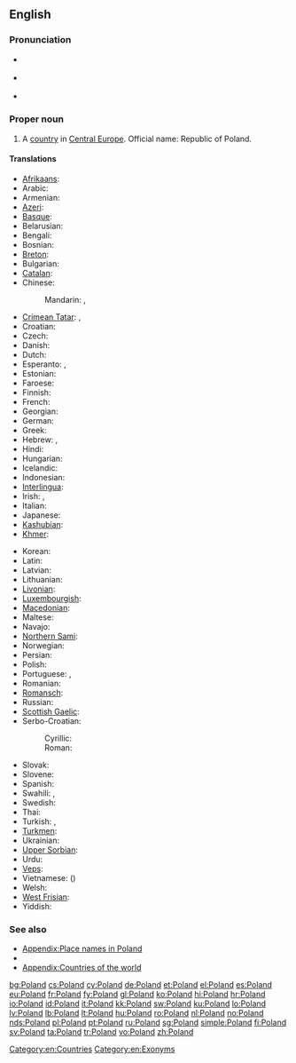 {{wikipedia}}
==English==

===Pronunciation===
* {{a|UK}} {{IPA|/ˈpəʊ.lənd/}}
* {{a|US}} {{IPA|/ˈpoʊ.lənd/}}
* {{audio|en-us-Poland.ogg|Audio (US)}}

===Proper noun===
{{en-proper noun}}

# A [[country]] in [[Central Europe]]. Official name: Republic of Poland.

====Translations====
{{trans-top|European country}}
* [[Afrikaans]]: {{t-|af|Pole|xs=Afrikaans}}
* Arabic: {{t|ar|بولندا|f|tr=bulánda}}
* Armenian: {{t-|hy|Լեհաստան|tr=Lehastan}}
* [[Azeri]]: {{t+|az|Polşa|xs=Azeri}}
* [[Basque]]: {{t+|eu|Polonia|xs=Basque}}
* Belarusian: {{t|be|Польшча|tr=Pol'šča|xs=Belarusian}}
* Bengali: {{t|bn|পোল্যান্ড|tr=polyanḑ|sc=Beng|xs=Bengali}}
* Bosnian: {{t-|bs|Poljska|f}}
* [[Breton]]: {{t-|br|Polonia|xs=Breton}}
* Bulgarian: {{t+|bg|Полша|f|tr=Pólša}}
* [[Catalan]]:  {{t+|ca|Polònia|f}}
* Chinese:
*: Mandarin: {{t-|cmn|波蘭|sc=Hani}},  {{t-|cmn|波兰|tr=Bōlán|sc=Hani}}
* [[Crimean Tatar]]: {{tø|crh|Lehistan}}, {{tø|crh|Poloniya}}
* Croatian: {{t+|hr|Poljska|f}}
* Czech: {{t+|cs|Polsko|n}}
* Danish: {{t+|da|Polen}}
* Dutch: {{t+|nl|Polen|n}}
* Esperanto: {{t-|eo|Pollando|xs=Esperanto}}, {{t-|eo|Polujo|xs=Esperanto}}
* Estonian: {{t+|et|Poola}}
* Faroese: {{t-|fo|Póland|xs=Faroese}}
* Finnish: {{t+|fi|Puola}}
* French: {{t+|fr|Pologne|f}}
* Georgian: {{t|ka|პოლონეთი|tr=Polonet'i|sc=Geor|xs=Georgian}}
* German: {{t+|de|Polen|n}}
* Greek: {{t+|el|Πολωνία|f|tr=Polonía}}
* Hebrew: {{t|he|פולין|tr=polin}},  {{t|he|פולניה|f|tr=polania}}
* Hindi: {{t|hi|पोलैंड|tr=polaiṇḍ|xs=Hindi}}
* Hungarian: {{t+|hu|Lengyelország}}
* Icelandic: {{t+|is|Pólland}}
* Indonesian: {{t|id|Polandia|xs=Indonesian}}
* [[Interlingua]]: {{t-|ia|Polonia|xs=Interlingua}}
* Irish: {{t|ga|Polainn|f|alt=An Pholainn|xs=Irish}}, {{t|ga|Poblacht na Polainne|f}}
* Italian: {{t+|it|Polonia|f}}
* Japanese: {{t+|ja|ポーランド|tr=Pōrando}}
* [[Kashubian]]: {{t-|csb|Pòlskô|f|xs=Kashubian}}
* [[Khmer]]: {{t|km|ប៉ូឡូញ|tr=po lonh|sc=Khmr}}
{{trans-mid}}
* Korean: {{t+|ko|폴란드|tr=Pollandeu|sc=Hang}}
* Latin: {{t+|la|Polonia|f}}
* Latvian: {{t+|lv|Polija|f|xs=Latvian}}
* Lithuanian: {{t+|lt|Lenkija|xs=Lithuanian}}
* [[Livonian]]: {{tø|liv|Pūoļmō}}
* [[Luxembourgish]]: {{t|lb|Polen|n}}
* [[Macedonian]]: {{t|mk|Полска|f|tr=Pólska}}
* Maltese: {{t|mt|Polonja|f|xs=Maltese}}
* Navajo: {{tø|nv|Póolish Dineʼé bikéyah}}
* [[Northern Sami]]: {{tø|se|Polen}}
* Norwegian: {{t+|no|Polen}}
* Persian: {{t-|fa|لهستان|tr=Lehestân|xs=Persian}}
* Polish: {{t+|pl|Polska|f}}
* Portuguese: {{t+|pt|Polónia|f}} {{qualifier|Portugal}}, {{t+|pt|Polônia|f}} {{qualifier|Brazil}}
* Romanian: {{t+|ro|Polonia|f}}
* [[Romansch]]: {{t|rm|Pologna|f}}
* Russian: {{t+|ru|Польша|f|tr=Pól’ša}}
* [[Scottish Gaelic]]: {{t|gd|Pòlainn|f|alt=A' Phòlainn|xs=Scottish Gaelic}}
* Serbo-Croatian:
*: Cyrillic: {{t|sh|Пољска|f|sc=Cyrl}}
*: Roman: {{t|sh|Poljska|f}}
* Slovak: {{t|sk|Poľsko|n}}
* Slovene: {{t+|sl|Poljska|f}}
* Spanish: {{t+|es|Polonia|f}}
* Swahili: {{t+|sw|Polandi}}, {{t+|sw|Upoli}}
* Swedish: {{t+|sv|Polen}}
* Thai: {{t|th|โปแลนด์|tr=bpohlaen}}
* Turkish: {{t+|tr|Polonya}}, {{t|tr|Lehistan}}
* [[Turkmen]]: {{t|tk|Polşa}}
* Ukrainian: {{t+|uk|Польща|f|tr=Pól’šča|xs=Ukrainian}}
* [[Upper Sorbian]]: {{t+|hsb|Pólska|xs=Upper Sorbian}}
* Urdu: {{t|ur|پولینڈ|tr=polaiṇḍ|xs=Urdu}}
* [[Veps]]: {{tø|vep|Pol'šanma}}
* Vietnamese: {{t-|vi|Ba Lan|xs=Vietnamese}} ({{t|vi|波蘭}})
* Welsh: {{t|cy|Gwlad Pwyl|xs=Welsh}}
* [[West Frisian]]: {{t|fy|Poalen|n|xs=West Frisian}}
* Yiddish: {{t-|yi|פּוילן|n|tr=Poyln|sc=Hebr|xs=Yiddish}}
{{trans-bottom}}

===See also===
* [[Appendix:Place names in Poland]]
* {{list|en|countries of Europe}}
* [[Appendix:Countries of the world]]

[[Category:en:Countries]]
[[Category:en:Exonyms]]

[[bg:Poland]]
[[cs:Poland]]
[[cy:Poland]]
[[de:Poland]]
[[et:Poland]]
[[el:Poland]]
[[es:Poland]]
[[eu:Poland]]
[[fr:Poland]]
[[fy:Poland]]
[[gl:Poland]]
[[ko:Poland]]
[[hi:Poland]]
[[hr:Poland]]
[[io:Poland]]
[[id:Poland]]
[[it:Poland]]
[[kk:Poland]]
[[sw:Poland]]
[[ku:Poland]]
[[lo:Poland]]
[[lv:Poland]]
[[lb:Poland]]
[[lt:Poland]]
[[hu:Poland]]
[[ro:Poland]]
[[nl:Poland]]
[[no:Poland]]
[[nds:Poland]]
[[pl:Poland]]
[[pt:Poland]]
[[ru:Poland]]
[[sg:Poland]]
[[simple:Poland]]
[[fi:Poland]]
[[sv:Poland]]
[[ta:Poland]]
[[tr:Poland]]
[[vo:Poland]]
[[zh:Poland]]